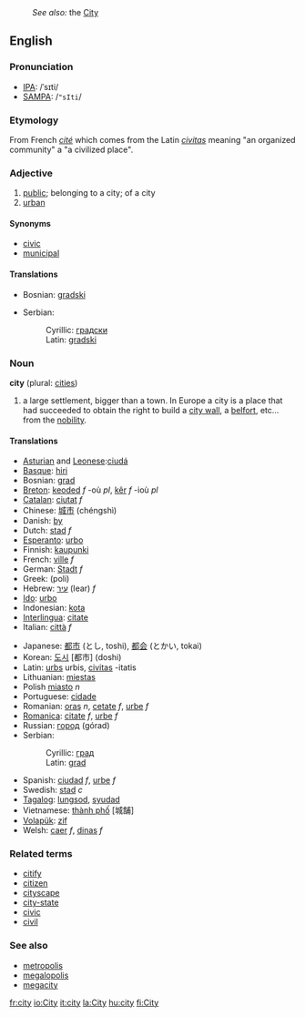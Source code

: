 :''See also:'' the [[City]]
==English==
===Pronunciation===
*[[w:IPA|IPA]]: /ˈsɪti/
*[[w:SAMPA|SAMPA]]: /<tt>"sIti</tt>/

===Etymology===
From French ''[[cité]]'' which comes from the Latin ''[[civitas]]'' meaning "an organized community" a "a civilized place".

===Adjective===
#[[public]]; belonging to a city; of a city
#[[urban]]

====Synonyms====
*[[civic]]
*[[municipal]]

====Translations====
{{top}}
*Bosnian: [[gradski]] {{m}}
{{mid}}
*Serbian:
*:Cyrillic: [[градски]] {{m}}
*:Latin: [[gradski#Serbian|gradski]] {{m}}
{{bottom}}

===Noun===
'''city''' (plural: [[cities]])

#a large settlement, bigger than a town. In Europe a city is a place that had succeeded to obtain the right to build a [[city wall]], a [[belfort]], etc... from the [[nobility]].

====Translations====
{{top}}
*[[Asturian]] and [[Leonese]]:[[ciudá]]
*[[Basque]]: [[hiri]]
*Bosnian: [[grad#Bosnian|grad]] {{m}}
*[[Breton]]: [[keoded]] ''f'' -où ''pl'', [[kêr]] ''f'' -ioù ''pl''
*[[Catalan]]: [[ciutat]] ''f''
*Chinese: [[城市]] (chéngshì)
*Danish: [[by]]
*Dutch: [[stad]] ''f'' 
*[[Esperanto]]: [[urbo]]
*Finnish: [[kaupunki]]
*French: [[ville]] ''f''
*German: [[Stadt]] ''f''
*Greek: (poli)
*Hebrew: [[עיר]] (Iear) ''f''
*[[Ido]]: [[urbo]]
*Indonesian: [[kota]]
*[[Interlingua]]: [[citate]]
*Italian: [[città]] ''f''
{{mid}}
*Japanese: [[都市]] (とし, toshi), [[都会]] (とかい, tokai)
*Korean: [[도시]] [都市] (doshi)
*Latin: [[urbs]] urbis, [[civitas]] -itatis
*Lithuanian: [[miestas]]
*Polish [[miasto]] ''n''
*Portuguese: [[cidade]]
*Romanian: [[oraş]] ''n'', [[cetate]] ''f'', [[urbe]] ''f''
*[[Romanica]]: [[citate]] ''f'', [[urbe]] ''f''
*Russian: [[город]] (górad)
*Serbian:
*:Cyrillic: [[град#Serbian|град]] {{m}}
*:Latin: [[grad#Serbian|grad]] {{m}}
*Spanish: [[ciudad]] ''f'', [[urbe]] ''f''
*Swedish: [[stad]] ''c''
*[[Tagalog]]: [[lungsod]], [[syudad]]
*Vietnamese: [[thành phố]] [城舗]
*[[Volapük]]: [[zif]]
*Welsh: [[caer]] ''f'', [[dinas]] ''f''
{{bottom}}

===Related terms===
*[[citify]]
*[[citizen]]
*[[cityscape]]
*[[city-state]]
*[[civic]]
*[[civil]]

===See also===
*[[metropolis]]
*[[megalopolis]]
*[[megacity]]

[[fr:city]]
[[io:City]]
[[it:city]]
[[la:City]]
[[hu:city]]
[[fi:City]]